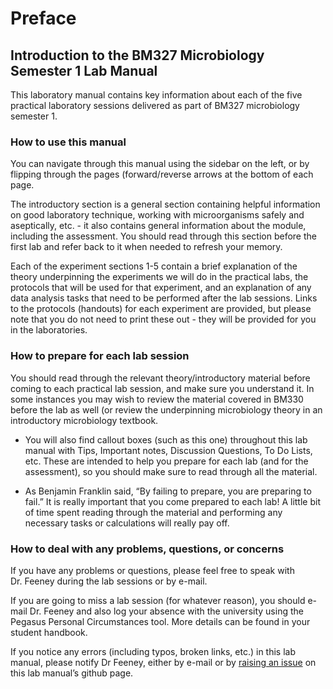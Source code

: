 # Preface {.unnumbered}

## Introduction to the BM327 Microbiology Semester 1 Lab Manual

This laboratory manual contains key information about each of the five practical laboratory sessions delivered as part of BM327 microbiology semester 1. 

### How to use this manual

You can navigate through this manual using the sidebar on the left, or by flipping through the pages (forward/reverse arrows at the bottom of each page.

The introductory section is a general section containing helpful information on good laboratory technique, working with microorganisms safely and aseptically, etc. - it also contains general information about the module, including the assessment. You should read through this section before the first lab and refer back to it when needed to refresh your memory.

Each of the experiment sections 1-5 contain a brief explanation of the theory underpinning the experiments we will do in the practical labs, the protocols that will be used for that experiment, and an explanation of any data analysis tasks that need to be performed after the lab sessions. Links to the protocols (handouts) for each experiment are provided, but please note that you do not need to print these out - they will be provided for you in the laboratories. 

### How to prepare for each lab session

You should read through the relevant theory/introductory material before coming to each practical lab session, and make sure you understand it. In some instances you may wish to review the material covered in BM330 before the lab as well (or review the underpinning microbiology theory in an introductory microbiology textbook.

::: {.callout-tip title="Tips for success"}

* You will also find callout boxes (such as this one) throughout this lab manual with Tips, Important notes, Discussion Questions, To Do Lists, etc. These are intended to help you prepare for each lab (and for the assessment), so you should make sure to read through all the material. 

* As Benjamin Franklin said, "By failing to prepare, you are preparing to fail." It is really important that you come prepared to each lab! A little bit of time spent reading through the material and performing any necessary tasks or calculations will really pay off. 

:::

### How to deal with any problems, questions, or concerns

If you have any problems or questions, please feel free to speak with Dr. Feeney during the lab sessions or by e-mail.

If you are going to miss a lab session (for whatever reason), you should e-mail Dr. Feeney and also log your absence with the university using the Pegasus Personal Circumstances tool. More details can be found in your student handbook.

If you notice any errors (including typos, broken links, etc.) in this lab manual, please notify Dr Feeney, either by e-mail or by [raising an issue](https://github.com/mafeeney/BM327microS1/issues/new) on this lab manual's github page. 